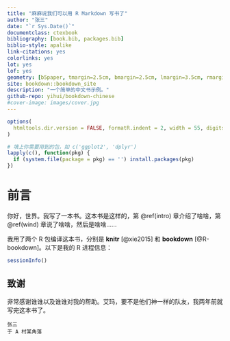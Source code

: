 ```yaml
---
title: "麻麻说我们可以用 R Markdown 写书了"
author: "张三"
date: "`r Sys.Date()`"
documentclass: ctexbook
bibliography: [book.bib, packages.bib]
biblio-style: apalike
link-citations: yes
colorlinks: yes
lot: yes
lof: yes
geometry: [b5paper, tmargin=2.5cm, bmargin=2.5cm, lmargin=3.5cm, rmargin=2.5cm]
site: bookdown::bookdown_site
description: "一个简单的中文书示例。"
github-repo: yihui/bookdown-chinese
#cover-image: images/cover.jpg
---
```


```r
options(
  htmltools.dir.version = FALSE, formatR.indent = 2, width = 55, digits = 4
)

# 填上你需要用到的包，如 c('ggplot2', 'dplyr')
lapply(c(), function(pkg) {
  if (system.file(package = pkg) == '') install.packages(pkg)
})
```

# 前言 {-}

你好，世界。我写了一本书。这本书是这样的，第 \@ref(intro) 章介绍了啥啥，第 \@ref(wind) 章说了啥啥，然后是啥啥……

我用了两个 R 包编译这本书，分别是 **knitr**\index{knitr} [@xie2015] 和 **bookdown**\index{bookdown} [@R-bookdown]。以下是我的 R 进程信息：

```r
sessionInfo()
```

## 致谢 {-}

非常感谢谁谁以及谁谁对我的帮助。艾玛，要不是他们神一样的队友，我两年前就写完这本书了。

```block2
张三
于 A 村某角落
```

